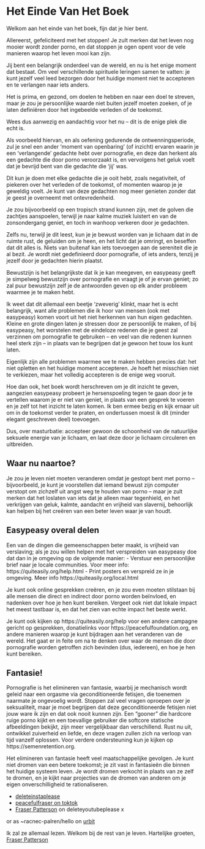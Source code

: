 # Het Einde Van Het Boek

Welkom aan het einde van het boek, fijn dat je hier bent.

Allereerst, gefeliciteerd met het stoppen! Je zult merken dat het leven nog mooier wordt zonder porno, en dat stoppen je ogen opent voor de vele manieren waarop het leven mooi kan zijn.

Jij bent een belangrijk onderdeel van de wereld, en nu is het enige moment dat bestaat. Om veel verschillende spirituele leringen samen te vatten: je kunt jezelf veel leed bezorgen door het huidige moment niet te accepteren en te verlangen naar iets anders.

Het is prima, en gezond, om doelen te hebben en naar een doel te streven, maar je zou je persoonlijke waarde niet buiten jezelf moeten zoeken, of je laten definiëren door het ingebeelde verleden of de toekomst.

Wees dus aanwezig en aandachtig voor het nu – dit is de enige plek die echt is.

Als voorbeeld hiervan, en als oefening gedurende de ontwenningsperiode, zul je snel een ander 'moment van openbaring' (of inzicht) ervaren waarin je een 'verlangende' gedachte hebt over pornografie, en deze dan herkent als een gedachte die door porno veroorzaakt is, en vervolgens het geluk voelt dat je bevrijd bent van die gedachte die 'jij' was.

Dit kun je doen met elke gedachte die je ooit hebt, zoals negativiteit, of piekeren over het verleden of de toekomst, of momenten waarop je je geweldig voelt. Je kunt van deze gedachten nog meer genieten zonder dat je geest je overneemt met ontevredenheid.

Je zou bijvoorbeeld op een tropisch strand kunnen zijn, met de golven die zachtjes aanspoelen, terwijl je naar kalme muziek luistert en van de zonsondergang geniet, en toch in wanhoop verkeren door je gedachten.

Zelfs nu, terwijl je dit leest, kun je je bewust worden van je lichaam dat in de ruimte rust, de geluiden om je heen, en het licht dat je omringt, en beseffen dat dit alles is. Niets van buitenaf kan iets toevoegen aan de sereniteit die je al bezit. Je wordt niet gedefinieerd door pornografie, of iets anders, tenzij je jezelf door je gedachten hierin plaatst.

Bewustzijn is het belangrijkste dat ik je kan meegeven, en easypeasy geeft je simpelweg bewustzijn over pornografie en vraagt je of je ervan geniet; zo zal puur bewustzijn zelf je de antwoorden geven op elk ander probleem waarmee je te maken hebt.

Ik weet dat dit allemaal een beetje ‘zweverig’ klinkt, maar het is echt belangrijk, want alle problemen die ik hoor van mensen (ook met easypeasy) komen voort uit het niet herkennen van hun eigen gedachten. Kleine en grote dingen laten je stressen door ze persoonlijk te maken, of bij easypeasy, het worstelen met de eindeloze redenen die je geest zal verzinnen om pornografie te gebruiken – en veel van die redenen kunnen heel sterk zijn – in plaats van te begrijpen dat je gewoon het touw los kunt laten.

Eigenlijk zijn alle problemen waarmee we te maken hebben precies dat: het niet opletten en het huidige moment accepteren. Je hoeft het misschien niet te verkiezen, maar het volledig accepteren is de enige weg vooruit.

Hoe dan ook, het boek wordt herschreven om je dit inzicht te geven, aangezien easypeasy probeert je hersenspoeling tegen te gaan door je te vertellen waarom je er niet van geniet, in plaats van een gesprek te voeren en je zelf tot het inzicht te laten komen. Ik ben ermee bezig en kijk ernaar uit om in de toekomst verder te praten, en ondertussen moest ik dit (minder elegant geschreven deel) toevoegen.

Dus, over masturbatie: accepteer gewoon de schoonheid van de natuurlijke seksuele energie van je lichaam, en laat deze door je lichaam circuleren en uitbreiden.

## Waar nu naartoe?
Je zou je leven niet moeten veranderen omdat je gestopt bent met porno – bijvoorbeeld, je kunt je voorstellen dat iemand bewust zijn computer verstopt om zichzelf uit angst weg te houden van porno – maar je zult merken dat het loslaten van iets dat je alleen maar tegenhield, en het verkrijgen van geluk, kalmte, aandacht en vrijheid van slavernij, behoorlijk kan helpen bij het creëren van een beter leven waar je van houdt.

## Easypeasy overal delen
Een van de dingen die gemeenschappen beter maakt, is vrijheid van verslaving; als je zou willen helpen met het verspreiden van easypeasy doe dat dan in je omgeving op de volgende manier:
- Verstuur een persoonlijke brief naar je locale communities. Voor meer info: https://quiteasily.org/help.html
- Print posters en verspreid ze in je omgeving. Meer info https://quiteasily.org/local.html


Je kunt ook online gesprekken creëren, en je zou even moeten stilstaan bij alle mensen die direct en indirect door porno worden beïnvloed, en nadenken over hoe je hen kunt bereiken. Vergeet ook niet dat lokale impact het meest tastbaar is, en dat het zien van echte impact het beste werkt.

Je kunt ook kijken op https://quiteasily.org/help voor een andere campagne gericht op gesprekken, donatielinks voor https://peacefulfoundation.org, en andere manieren waarop je kunt bijdragen aan het veranderen van de wereld.
Het gaat er in feite om na te denken over waar de mensen die door pornografie worden getroffen zich bevinden (dus, iedereen), en hoe je hen kunt bereiken.

## Fantasie!

Pornografie is het elimineren van fantasie, waarbij je mechanisch wordt geleid naar een orgasme via geconditioneerde fetisjen, die toenemen naarmate je ongevoelig wordt. Stoppen zal veel vragen oproepen over je seksualiteit, maar je moet begrijpen dat deze geconditioneerde fetisjen niet jouw ware ik zijn en dat ook nooit kunnen zijn. Een "gooner" die hardcore ruige porno kijkt en een toevallige gebruiker die softcore statische afbeeldingen bekijkt, zijn meer vergelijkbaar dan verschillend. Rust nu uit, ontwikkel zuiverheid en liefde, en deze vragen zullen zich na verloop van tijd vanzelf oplossen.
Voor verdere ondersteuning kun je kijken op https://semenretention.org.

Het elimineren van fantasie heeft veel maatschappelijke gevolgen. Je kunt niet dromen van een betere toekomst; je zit vast in fantasieën die binnen het huidige systeem leven. Je wordt dromen verkocht in plaats van ze zelf te dromen, en je kijkt naar projecties van de dromen van anderen om je eigen onverschilligheid te rationaliseren.

- [deleteinstaplease](https://instagram.com/deleteinstaplease)
- [peacefulfraser on toktok](https://tiktok.com/@peacefulfraser)
- [Fraser Patterson](https://youtube.com/@fraserpattersonau) on deleteyoutubeplease x

or as ~racnec-palren/hello on [urbit](https://urbit.org)

Ik zal ze allemaal lezen.
Welkom bij de rest van je leven.
Hartelijke groeten,
[Fraser Patterson](https://fraserpatterson.au)